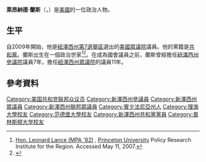 '''萊昂納德·蘭斯'''（{{lang-en|'''Leonard Lance'''}}，{{bd|1952年|6月25日||}}）是[[美國|美國]]的一位政治人物。

==生平==
自2009年開始，他是[[紐澤西州第7選舉區|紐澤西州第7選舉區]]選出的[[美國眾議院|美國眾議院]]議員。他的黨籍是[[共和黨_(美國)|共和黨]]。蘭斯出生在一個政治世家<ref>[http://region.princeton.edu/about_advisory_bio_54.html Hon. Leonard Lance (MPA '82)] {{webarchive|url=https://web.archive.org/web/20070210110150/http://region.princeton.edu/about_advisory_bio_54.html |date=2007-02-10 }}, [[Princeton_University|Princeton University]] Policy Research Institute for the Region. Accessed May 11, 2007.</ref><ref>{{Cite web |url=http://freepages.genealogy.rootsweb.ancestry.com/~battle/reps/lance.htm |title=存档副本 |access-date=2016-01-04 |archive-url=https://web.archive.org/web/20160603164256/http://freepages.genealogy.rootsweb.ancestry.com/~battle/reps/lance.htm |archive-date=2016-06-03 |dead-url=yes }}</ref>。在成為國會議員之前，蘭斯曾經擔任[[紐澤西州參議院|紐澤西州參議院]]議員7年，擔任[[紐澤西州眾議院|紐澤西州眾議院]]的議員11年。

== 參考資料 ==
{{reflist}}

{{authority control}}

{{DEFAULTSORT:Lance, Leonard}}
[[Category:美国共和党联邦众议员|Category:美国共和党联邦众议员]]
[[Category:新澤西州參議員|Category:新澤西州參議員]]
[[Category:新澤西州眾議員|Category:新澤西州眾議員]]
[[Category:新澤西州聯邦眾議員|Category:新澤西州聯邦眾議員]]
[[Category:賓夕法尼亞州人|Category:賓夕法尼亞州人]]
[[Category:理海大學校友|Category:理海大學校友]]
[[Category:范德堡大學校友|Category:范德堡大學校友]]
[[Category:新澤西州共和黨黨員|Category:新澤西州共和黨黨員]]
[[Category:普林斯顿大学校友|Category:普林斯顿大学校友]]
{{US-poli-bio-stub}}